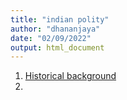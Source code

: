```yaml
---
title: "indian polity"
author: "dhananjaya"
date: "02/09/2022"
output: html_document
---
```



1. [Historical background](Untitled.html)
2. 